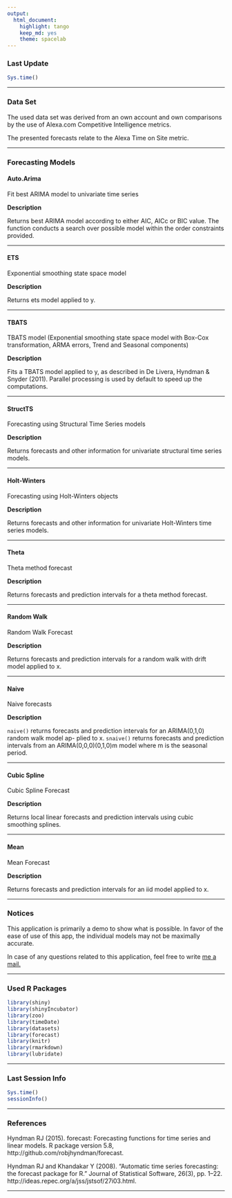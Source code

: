 ```yaml
---
output:
  html_document:
    highlight: tango
    keep_md: yes
    theme: spacelab
---
```


### Last Update

```r
Sys.time()
```

***

### Data Set

The used data set was derived from an own account and own comparisons by the use of Alexa.com Competitive Intelligence metrics.

The presented forecasts relate to the Alexa Time on Site metric.

***

### Forecasting Models

#### Auto.Arima
Fit best ARIMA model to univariate time series

**Description**

Returns best ARIMA model according to either AIC, AICc or BIC value. The function conducts a search over possible model within the order constraints provided.

***

#### ETS
Exponential smoothing state space model

**Description**

Returns ets model applied to y.

***

#### TBATS
TBATS model (Exponential smoothing state space model with Box-Cox transformation, ARMA errors, Trend and Seasonal components)

**Description**

Fits a TBATS model applied to y, as described in De Livera, Hyndman & Snyder (2011). Parallel processing is used by default to speed up the computations.

***

#### StructTS
Forecasting using Structural Time Series models

**Description**


Returns forecasts and other information for univariate structural time series models.

***

#### Holt-Winters
Forecasting using Holt-Winters objects

**Description**

Returns forecasts and other information for univariate Holt-Winters time series models.

***

#### Theta
Theta method forecast

**Description**

Returns forecasts and prediction intervals for a theta method forecast.

***

#### Random Walk
Random Walk Forecast

**Description**

Returns forecasts and prediction intervals for a random walk with drift model applied to x.

***

#### Naive
Naive forecasts

**Description**

```naive()``` returns forecasts and prediction intervals for an ARIMA(0,1,0) random walk model ap- plied to x. ```snaive()``` returns forecasts and prediction intervals from an ARIMA(0,0,0)(0,1,0)m model where m is the seasonal period.

***

#### Cubic Spline
Cubic Spline Forecast

**Description**

Returns local linear forecasts and prediction intervals using cubic smoothing splines.

***

#### Mean
Mean Forecast

**Description**

Returns forecasts and prediction intervals for an iid model applied to x. 

***

### Notices

This application is primarily a demo to show what is possible. In favor of the ease of use of this app, the individual models may not be maximally accurate.

In case of any questions related to this application, feel free to write [me a mail.][1]

***

### Used R Packages

```r
library(shiny)
library(shinyIncubator)
library(zoo)
library(timeDate)
library(datasets)
library(forecast)
library(knitr)
library(rmarkdown)
library(lubridate)
```

***

### Last Session Info

```r
Sys.time()
sessionInfo()
```

***

### References

Hyndman RJ (2015). forecast: Forecasting functions for time series and linear models. R package version 5.8, http://github.com/robjhyndman/forecast.

Hyndman RJ and Khandakar Y (2008). “Automatic time series forecasting: the forecast package for R.” Journal of Statistical Software, 26(3), pp. 1–22. http://ideas.repec.org/a/jss/jstsof/27i03.html.

[1]: http://nierhoff.info/#contact "Contact"

***
